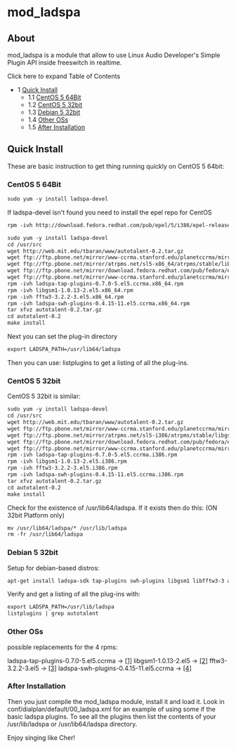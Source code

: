 
# mod_ladspa 

 

## About

mod\_ladspa is a module that allow to use Linux Audio Developer's Simple Plugin API inside freeswitch in realtime.

Click here to expand Table of Contents

* 1 [Quick Install](#quick-install)  
   * 1.1 [CentOS 5 64Bit](#centos-5-64bit)  
   * 1.2 [CentOS 5 32bit](#centos-5-64bit)  
   * 1.3 [Debian 5 32bit](#debian-5-32bit)  
   * 1.4 [Other OSs](#other-oss)  
   * 1.5 [After Installation](#after-installation)

## Quick Install

These are basic instruction to get thing running quickly on CentOS 5 64bit:

### CentOS 5 64Bit

```xml
sudo yum -y install ladspa-devel
```

If ladspa-devel isn't found you need to install the epel repo for CentOS

```xml
rpm -ivh http://download.fedora.redhat.com/pub/epel/5/i386/epel-release-5-4.noarch.rpm
```

```xml
sudo yum -y install ladspa-devel
cd /usr/src
wget http://web.mit.edu/tbaran/www/autotalent-0.2.tar.gz
wget ftp://ftp.pbone.net/mirror/www-ccrma.stanford.edu/planetccrma/mirror/centos/linux/planetccrma/5/x86_64/ladspa-tap-plugins-0.7.0-5.el5.ccrma.x86_64.rpm
wget ftp://ftp.pbone.net/mirror/atrpms.net/sl5-x86_64/atrpms/stable/libgsm1-1.0.13-2.el5.x86_64.rpm
wget ftp://ftp.pbone.net/mirror/download.fedora.redhat.com/pub/fedora/epel/5/x86_64/fftw3-3.2.2-3.el5.x86_64.rpm
wget ftp://ftp.pbone.net/mirror/www-ccrma.stanford.edu/planetccrma/mirror/centos/linux/planetccrma/5/x86_64/ladspa-swh-plugins-0.4.15-11.el5.ccrma.x86_64.rpm
rpm -ivh ladspa-tap-plugins-0.7.0-5.el5.ccrma.x86_64.rpm
rpm -ivh libgsm1-1.0.13-2.el5.x86_64.rpm
rpm -ivh fftw3-3.2.2-3.el5.x86_64.rpm
rpm -ivh ladspa-swh-plugins-0.4.15-11.el5.ccrma.x86_64.rpm
tar xfvz autotalent-0.2.tar.gz 
cd autotalent-0.2
make install
```

Next you can set the plug-in directory

```xml
export LADSPA_PATH=/usr/lib64/ladspa 
```

Then you can use: listplugins to get a listing of all the plug-ins.

### CentOS 5 32bit

CentOS 5 32bit is similar:

```xml
sudo yum -y install ladspa-devel
cd /usr/src
wget http://web.mit.edu/tbaran/www/autotalent-0.2.tar.gz
wget ftp://ftp.pbone.net/mirror/www-ccrma.stanford.edu/planetccrma/mirror/centos/linux/planetccrma/5/i386/ladspa-tap-plugins-0.7.0-5.el5.ccrma.i386.rpm
wget ftp://ftp.pbone.net/mirror/atrpms.net/sl5-i386/atrpms/stable/libgsm1-1.0.13-2.el5.i386.rpm
wget ftp://ftp.pbone.net/mirror/download.fedora.redhat.com/pub/fedora/epel/5/i386/fftw3-3.2.2-3.el5.i386.rpm
wget ftp://ftp.pbone.net/mirror/www-ccrma.stanford.edu/planetccrma/mirror/centos/linux/planetccrma/5/i386/ladspa-swh-plugins-0.4.15-11.el5.ccrma.i386.rpm
rpm -ivh ladspa-tap-plugins-0.7.0-5.el5.ccrma.i386.rpm
rpm -ivh libgsm1-1.0.13-2.el5.i386.rpm
rpm -ivh fftw3-3.2.2-3.el5.i386.rpm
rpm -ivh ladspa-swh-plugins-0.4.15-11.el5.ccrma.i386.rpm
tar xfvz autotalent-0.2.tar.gz 
cd autotalent-0.2
make install
```

Check for the existence of /usr/lib64/ladspa. If it exists then do this: (ON 32bit Platform only)

```xml
mv /usr/lib64/ladspa/* /usr/lib/ladspa
rm -fr /usr/lib64/ladspa
```

### Debian 5 32bit

Setup for debian-based distros:

```xml
apt-get install ladspa-sdk tap-plugins swh-plugins libgsm1 libfftw3-3 autotalent 
```

Verify and get a listing of all the plug-ins with:

```xml
export LADSPA_PATH=/usr/lib/ladspa
listplugins | grep autotalent
```

### Other OSs

possible replacements for the 4 rpms:

ladspa-tap-plugins-0.7.0-5.el5.ccrma -> [[1]](http://pkgs.org/package/ladspa-tap-plugins)
libgsm1-1.0.13-2.el5 -> [[2]](http://pkgs.org/package/libgsm1)
fftw3-3.2.2-3.el5 -> [[3]](http://pkgs.org/package/fftw3)
ladspa-swh-plugins-0.4.15-11.el5.ccrma -> [[4]](http://pkgs.org/package/swh-plugins)

### After Installation

Then you just compile the mod\_ladspa module, install it and load it. Look in conf/dialplan/default/00\_ladspa.xml for an example of using some if the basic ladspa plugins. To see all the plugins then list the contents of your /usr/lib/ladspa or /usr/lib64/ladspa directory.

Enjoy singing like Cher!


